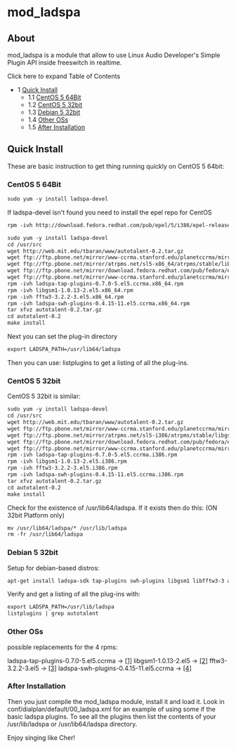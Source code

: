 
# mod_ladspa 

 

## About

mod\_ladspa is a module that allow to use Linux Audio Developer's Simple Plugin API inside freeswitch in realtime.

Click here to expand Table of Contents

* 1 [Quick Install](#quick-install)  
   * 1.1 [CentOS 5 64Bit](#centos-5-64bit)  
   * 1.2 [CentOS 5 32bit](#centos-5-64bit)  
   * 1.3 [Debian 5 32bit](#debian-5-32bit)  
   * 1.4 [Other OSs](#other-oss)  
   * 1.5 [After Installation](#after-installation)

## Quick Install

These are basic instruction to get thing running quickly on CentOS 5 64bit:

### CentOS 5 64Bit

```xml
sudo yum -y install ladspa-devel
```

If ladspa-devel isn't found you need to install the epel repo for CentOS

```xml
rpm -ivh http://download.fedora.redhat.com/pub/epel/5/i386/epel-release-5-4.noarch.rpm
```

```xml
sudo yum -y install ladspa-devel
cd /usr/src
wget http://web.mit.edu/tbaran/www/autotalent-0.2.tar.gz
wget ftp://ftp.pbone.net/mirror/www-ccrma.stanford.edu/planetccrma/mirror/centos/linux/planetccrma/5/x86_64/ladspa-tap-plugins-0.7.0-5.el5.ccrma.x86_64.rpm
wget ftp://ftp.pbone.net/mirror/atrpms.net/sl5-x86_64/atrpms/stable/libgsm1-1.0.13-2.el5.x86_64.rpm
wget ftp://ftp.pbone.net/mirror/download.fedora.redhat.com/pub/fedora/epel/5/x86_64/fftw3-3.2.2-3.el5.x86_64.rpm
wget ftp://ftp.pbone.net/mirror/www-ccrma.stanford.edu/planetccrma/mirror/centos/linux/planetccrma/5/x86_64/ladspa-swh-plugins-0.4.15-11.el5.ccrma.x86_64.rpm
rpm -ivh ladspa-tap-plugins-0.7.0-5.el5.ccrma.x86_64.rpm
rpm -ivh libgsm1-1.0.13-2.el5.x86_64.rpm
rpm -ivh fftw3-3.2.2-3.el5.x86_64.rpm
rpm -ivh ladspa-swh-plugins-0.4.15-11.el5.ccrma.x86_64.rpm
tar xfvz autotalent-0.2.tar.gz 
cd autotalent-0.2
make install
```

Next you can set the plug-in directory

```xml
export LADSPA_PATH=/usr/lib64/ladspa 
```

Then you can use: listplugins to get a listing of all the plug-ins.

### CentOS 5 32bit

CentOS 5 32bit is similar:

```xml
sudo yum -y install ladspa-devel
cd /usr/src
wget http://web.mit.edu/tbaran/www/autotalent-0.2.tar.gz
wget ftp://ftp.pbone.net/mirror/www-ccrma.stanford.edu/planetccrma/mirror/centos/linux/planetccrma/5/i386/ladspa-tap-plugins-0.7.0-5.el5.ccrma.i386.rpm
wget ftp://ftp.pbone.net/mirror/atrpms.net/sl5-i386/atrpms/stable/libgsm1-1.0.13-2.el5.i386.rpm
wget ftp://ftp.pbone.net/mirror/download.fedora.redhat.com/pub/fedora/epel/5/i386/fftw3-3.2.2-3.el5.i386.rpm
wget ftp://ftp.pbone.net/mirror/www-ccrma.stanford.edu/planetccrma/mirror/centos/linux/planetccrma/5/i386/ladspa-swh-plugins-0.4.15-11.el5.ccrma.i386.rpm
rpm -ivh ladspa-tap-plugins-0.7.0-5.el5.ccrma.i386.rpm
rpm -ivh libgsm1-1.0.13-2.el5.i386.rpm
rpm -ivh fftw3-3.2.2-3.el5.i386.rpm
rpm -ivh ladspa-swh-plugins-0.4.15-11.el5.ccrma.i386.rpm
tar xfvz autotalent-0.2.tar.gz 
cd autotalent-0.2
make install
```

Check for the existence of /usr/lib64/ladspa. If it exists then do this: (ON 32bit Platform only)

```xml
mv /usr/lib64/ladspa/* /usr/lib/ladspa
rm -fr /usr/lib64/ladspa
```

### Debian 5 32bit

Setup for debian-based distros:

```xml
apt-get install ladspa-sdk tap-plugins swh-plugins libgsm1 libfftw3-3 autotalent 
```

Verify and get a listing of all the plug-ins with:

```xml
export LADSPA_PATH=/usr/lib/ladspa
listplugins | grep autotalent
```

### Other OSs

possible replacements for the 4 rpms:

ladspa-tap-plugins-0.7.0-5.el5.ccrma -> [[1]](http://pkgs.org/package/ladspa-tap-plugins)
libgsm1-1.0.13-2.el5 -> [[2]](http://pkgs.org/package/libgsm1)
fftw3-3.2.2-3.el5 -> [[3]](http://pkgs.org/package/fftw3)
ladspa-swh-plugins-0.4.15-11.el5.ccrma -> [[4]](http://pkgs.org/package/swh-plugins)

### After Installation

Then you just compile the mod\_ladspa module, install it and load it. Look in conf/dialplan/default/00\_ladspa.xml for an example of using some if the basic ladspa plugins. To see all the plugins then list the contents of your /usr/lib/ladspa or /usr/lib64/ladspa directory.

Enjoy singing like Cher!


